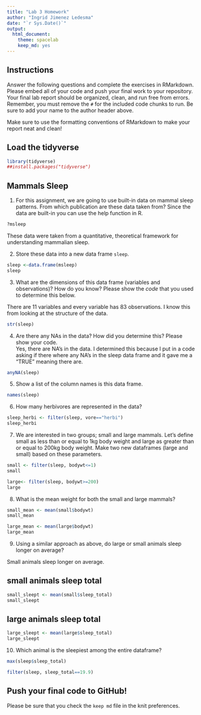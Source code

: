 ```yaml
---
title: "Lab 3 Homework"
author: "Ingrid Jimenez Ledesma"
date: "`r Sys.Date()`"
output:
  html_document: 
    theme: spacelab
    keep_md: yes
---
```


## Instructions

Answer the following questions and complete the exercises in RMarkdown. Please embed all of your code and push your final work to your repository. Your final lab report should be organized, clean, and run free from errors. Remember, you must remove the `#` for the included code chunks to run. Be sure to add your name to the author header above.

Make sure to use the formatting conventions of RMarkdown to make your report neat and clean!

## Load the tidyverse

```r
library(tidyverse)
##install.packages("tidyverse")

```

## Mammals Sleep

1.  For this assignment, we are going to use built-in data on mammal sleep patterns. From which publication are these data taken from? Since the data are built-in you can use the help function in R.

```r
?msleep
```

These data were taken from a quantitative, theoretical framework for understanding mammalian sleep.

2.  Store these data into a new data frame `sleep`.

```r
sleep <-data.frame(msleep)
sleep
```

3.  What are the dimensions of this data frame (variables and observations)? How do you know? Please show the *code* that you used to determine this below.

There are 11 variables and every variable has 83 observations. I know this from looking at the structure of the data.

```r
str(sleep)
```

4.  Are there any NAs in the data? How did you determine this? Please show your code.\
    Yes, there are NA's in the data. I determined this because I put in a code asking if there where any NA's in the sleep data frame and it gave me a "TRUE" meaning there are.

```r
anyNA(sleep)
```

5.  Show a list of the column names is this data frame.

```r
names(sleep)
```

6.  How many herbivores are represented in the data?\

```r
sleep_herbi <- filter(sleep, vore=="herbi")
sleep_herbi
```


7.  We are interested in two groups; small and large mammals. Let's define small as less than or equal to 1kg body weight and large as greater than or equal to 200kg body weight. Make two new dataframes (large and small) based on these parameters.

```r
small <- filter(sleep, bodywt<=1)
small
```

```r
large<- filter(sleep, bodywt>=200)
large
```

8.  What is the mean weight for both the small and large mammals?

```r
small_mean <- mean(small$bodywt)
small_mean
```

```r
large_mean <- mean(large$bodywt)
large_mean
```

9.  Using a similar approach as above, do large or small animals sleep longer on average?

Small animals sleep longer on average.

## small animals sleep total

```r
small_sleept <- mean(small$sleep_total)
small_sleept
```

## large animals sleep total

```r
large_sleept <- mean(large$sleep_total)
large_sleept
```

10. Which animal is the sleepiest among the entire dataframe?

```r
max(sleep$sleep_total)
```

```r
filter(sleep, sleep_total==19.9)
```

## Push your final code to GitHub!

Please be sure that you check the `keep md` file in the knit preferences.
